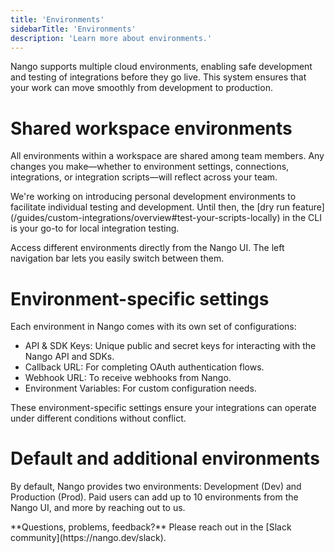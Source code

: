 ```yaml
---
title: 'Environments'
sidebarTitle: 'Environments'
description: 'Learn more about environments.'
---
```


Nango supports multiple cloud environments, enabling safe development and testing of integrations before they go live. This system ensures that your work can move smoothly from development to production.

# Shared workspace environments

All environments within a workspace are shared among team members. Any changes you make—whether to environment settings, connections, integrations, or integration scripts—will reflect across your team. 

<Info>
We're working on introducing personal development environments to facilitate individual testing and development. Until then, the [dry run feature](/guides/custom-integrations/overview#test-your-scripts-locally) in the CLI is your go-to for local integration testing.
</Info>

Access different environments directly from the Nango UI. The left navigation bar lets you easily switch between them.

# Environment-specific settings

Each environment in Nango comes with its own set of configurations:

- API & SDK Keys: Unique public and secret keys for interacting with the Nango API and SDKs.
- Callback URL: For completing OAuth authentication flows.
- Webhook URL: To receive webhooks from Nango.
- Environment Variables: For custom configuration needs.

These environment-specific settings ensure your integrations can operate under different conditions without conflict.

# Default and additional environments

By default, Nango provides two environments: Development (Dev) and Production (Prod). Paid users can add up to 10 environments from the Nango UI, and more by reaching out to us.

<Tip>
**Questions, problems, feedback?** Please reach out in the [Slack community](https://nango.dev/slack).
</Tip>